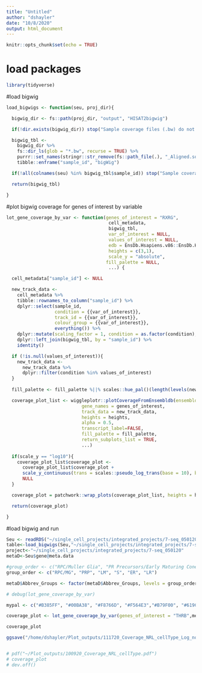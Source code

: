 ```yaml
---
title: "Untitled"
author: "dshayler"
date: "10/8/2020"
output: html_document
---
```


```r
knitr::opts_chunk$set(echo = TRUE)
```

# load packages

```r

library(tidyverse)
```   

#load bigwig
```r
load_bigwigs <- function(seu, proj_dir){

  bigwig_dir <- fs::path(proj_dir, "output", "HISAT2bigwig")

  if(!dir.exists(bigwig_dir)) stop("Sample coverage files (.bw) do not exist in the selected project")

  bigwig_tbl <-
    bigwig_dir %>%
    fs::dir_ls(glob = "*.bw", recurse = TRUE) %>%
    purrr::set_names(stringr::str_remove(fs::path_file(.), "_Aligned.sortedByCoord.out.bw")) %>%
    tibble::enframe("sample_id", "bigWig")

  if(!all(colnames(seu) %in% bigwig_tbl$sample_id)) stop("Sample coverage files (.bw) do not match samples in seurat object (check file names)")

  return(bigwig_tbl)

}
```

#plot bigwig coverage for genes  of interest by variable
```r
lot_gene_coverage_by_var <- function(genes_of_interest = "RXRG",
                                      cell_metadata,
                                      bigwig_tbl,
                                      var_of_interest = NULL,
                                      values_of_interest = NULL,
                                      edb = EnsDb.Hsapiens.v86::EnsDb.Hsapiens.v86,
                                      heights = c(3,1),
                                      scale_y = "absolute",
                                     fill_palette = NULL,
                                      ...) {

  cell_metadata["sample_id"] <- NULL

  new_track_data <-
    cell_metadata %>%
    tibble::rownames_to_column("sample_id") %>%
    dplyr::select(sample_id,
                  condition = {{var_of_interest}},
                  track_id = {{var_of_interest}},
                  colour_group = {{var_of_interest}},
                  everything()) %>%
    dplyr::mutate(scaling_factor = 1, condition = as.factor(condition), colour_group = as.factor(colour_group)) %>%
    dplyr::left_join(bigwig_tbl, by = "sample_id") %>%
    identity()

  if (!is.null(values_of_interest)){
    new_track_data <-
      new_track_data %>%
      dplyr::filter(condition %in% values_of_interest)
  }
  
  fill_palette <- fill_palette %||% scales::hue_pal()(length(levels(new_track_data$colour_group)))

  coverage_plot_list <- wiggleplotr::plotCoverageFromEnsembldb(ensembldb = edb,
                            gene_names = genes_of_interest,
                            track_data = new_track_data,
                            heights = heights,
                            alpha = 0.5,
                            transcript_label=FALSE,
                            fill_palette = fill_palette,
                            return_subplots_list = TRUE,
                            ...)
  
  if(scale_y == "log10"){
    coverage_plot_list$coverage_plot <-
      coverage_plot_list$coverage_plot +
      scale_y_continuous(trans = scales::pseudo_log_trans(base = 10), breaks = 10^(0:4)) +
      NULL
  }

  coverage_plot = patchwork::wrap_plots(coverage_plot_list, heights = heights, ncol = 1)

  return(coverage_plot)

}

```
#load bigwig and run
```r
Seu <- readRDS("~/single_cell_projects/integrated_projects/7-seq_050120/output/seurat/Final_dataset_duplicate_070320.rds")
table<-load_bigwigs(Seu,"~/single_cell_projects/integrated_projects/7-seq_050120")
project<-"~/single_cell_projects/integrated_projects/7-seq_050120"
metaD<-Seu$gene@meta.data

#group_order <- c("RPC/Muller Glia", "PR Precursors/Early Maturing Cones", "Maturing LM Cones", "S Cones", "Early Maturing Rods", "Late Maturing Rods")
group_order <- c("RPC/MG", "PRP", "LM", "S", "ER", "LR")

metaD$Abbrev_Groups <- factor(metaD$Abbrev_Groups, levels = group_order)

# debug(lot_gene_coverage_by_var)

mypal <- c("#B385FF", "#00BA38", "#F8766D", "#F564E3","#B79F00", "#619CFF")

coverage_plot <- lot_gene_coverage_by_var(genes_of_interest = "THRB",metaD,table,var_of_interest = "group_names_0.4", scale_y="log10", fill_palette = mypal)

coverage_plot
```

```r

ggsave("/home/dshayler/Plot_outputs/111720_Coverage_NRL_cellType_Log_nolabel.pdf", coverage_plot, width = 20, height = 15)


# pdf("~/Plot_outputs/100920_Coverage_NRL_cellType.pdf")
# coverage_plot
# dev.off()
```

